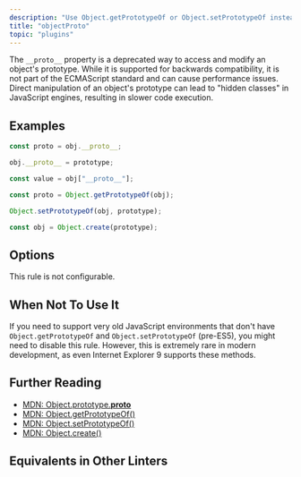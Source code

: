 ```yaml
---
description: "Use Object.getPrototypeOf or Object.setPrototypeOf instead of the deprecated __proto__ property."
title: "objectProto"
topic: "plugins"
---
```



<RuleSummary plugin="ts" rule="objectProto" />

The `__proto__` property is a deprecated way to access and modify an object's prototype.
While it is supported for backwards compatibility, it is not part of the ECMAScript standard and can cause performance issues.
Direct manipulation of an object's prototype can lead to "hidden classes" in JavaScript engines, resulting in slower code execution.

## Examples

<Tabs>
<TabItem label="❌ Incorrect">

```ts
const proto = obj.__proto__;

obj.__proto__ = prototype;

const value = obj["__proto__"];
```

</TabItem>
<TabItem label="✅ Correct">

```ts
const proto = Object.getPrototypeOf(obj);

Object.setPrototypeOf(obj, prototype);

const obj = Object.create(prototype);
```

</TabItem>
</Tabs>

## Options

This rule is not configurable.

## When Not To Use It

If you need to support very old JavaScript environments that don't have `Object.getPrototypeOf` and `Object.setPrototypeOf` (pre-ES5), you might need to disable this rule.
However, this is extremely rare in modern development, as even Internet Explorer 9 supports these methods.

## Further Reading

- [MDN: Object.prototype.**proto**](https://developer.mozilla.org/en-US/docs/Web/JavaScript/Reference/Global_Objects/Object/proto)
- [MDN: Object.getPrototypeOf()](https://developer.mozilla.org/en-US/docs/Web/JavaScript/Reference/Global_Objects/Object/getPrototypeOf)
- [MDN: Object.setPrototypeOf()](https://developer.mozilla.org/en-US/docs/Web/JavaScript/Reference/Global_Objects/Object/setPrototypeOf)
- [MDN: Object.create()](https://developer.mozilla.org/en-US/docs/Web/JavaScript/Reference/Global_Objects/Object/create)

## Equivalents in Other Linters

<RuleEquivalents pluginId="ts" ruleId="objectProto" />
